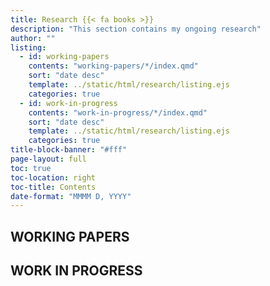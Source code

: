 ```yaml
---
title: Research {{< fa books >}}
description: "This section contains my ongoing research"
author: ""
listing:
  - id: working-papers
    contents: "working-papers/*/index.qmd"
    sort: "date desc"
    template: ../static/html/research/listing.ejs
    categories: true
  - id: work-in-progress
    contents: "work-in-progress/*/index.qmd"
    sort: "date desc"
    template: ../static/html/research/listing.ejs
    categories: true
title-block-banner: "#fff"
page-layout: full
toc: true
toc-location: right
toc-title: Contents
date-format: "MMMM D, YYYY"
---
```


## WORKING PAPERS

:::{#working-papers}
:::

## WORK IN PROGRESS

:::{#work-in-progress}
:::